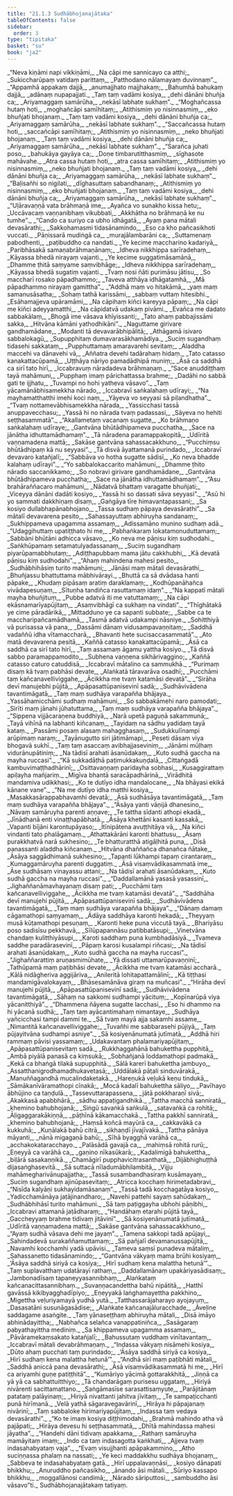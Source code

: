 ```yaml
---
title: "21.1.3 Sudhābhojanajātaka"
tableOfContents: false
sidebar:
  order: 3
type: "tipitaka"
basket: "su"
book: "ja2"
---
```



<DynamicBreadcrumb />

<Division number="192" book="ja2" bookNo="23" page="99">

<Paragraph number="964" type="verses" book="ja2">
_“Neva kiṇāmi napi vikkiṇāmi,_  
_Na cāpi me sannicayo ca atthi;_  
_Sukiccharūpaṃ vatidaṃ parittaṃ,_  
_Patthodano nālamayaṃ duvinnaṃ”._  

</Paragraph>

</Division>
<Division number="193" book="ja2" bookNo="23" page="99">

<Paragraph number="965" type="verses" book="ja2">
_“Appamhā appakaṃ dajjā,_  
_anumajjhato majjhakaṃ;_  
_Bahumhā bahukaṃ dajjā,_  
_adānaṃ nupapajjati._  

</Paragraph>

</Division>
<Division number="194" book="ja2" bookNo="23" page="99">

<Paragraph number="966" type="verses" book="ja2">
_Taṃ taṃ vadāmi kosiya,_  
_dehi dānāni bhuñja ca;_  
_Ariyamaggaṃ samārūha,_  
_nekāsī labhate sukhaṃ”._  

</Paragraph>

</Division>
<Division number="195" book="ja2" bookNo="23" page="99">

<Paragraph number="967" type="verses" book="ja2">
_“Moghañcassa hutaṃ hoti,_  
_moghañcāpi samīhitaṃ;_  
_Atithismiṃ yo nisinnasmiṃ,_  
_eko bhuñjati bhojanaṃ._  

</Paragraph>

</Division>
<Division number="196" book="ja2" bookNo="23" page="99">

<Paragraph number="968" type="verses" book="ja2">
_Taṃ taṃ vadāmi kosiya,_  
_dehi dānāni bhuñja ca;_  
_Ariyamaggaṃ samārūha,_  
_nekāsī labhate sukhaṃ”._  

</Paragraph>

</Division>
<Division number="197" book="ja2" bookNo="23" page="99">

<Paragraph number="969" type="verses" book="ja2">
_“Saccañcassa hutaṃ hoti,_  
_saccañcāpi samīhitaṃ;_  
_Atithismiṃ yo nisinnasmiṃ,_  
_neko bhuñjati bhojanaṃ._  

</Paragraph>

</Division>
<Division number="198" book="ja2" bookNo="23" page="99">

<Paragraph number="970" type="verses" book="ja2">
_Taṃ taṃ vadāmi kosiya,_  
_dehi dānāni bhuñja ca;_  
_Ariyamaggaṃ samārūha,_  
_nekāsī labhate sukhaṃ”._  

</Paragraph>

</Division>
<Division number="199" book="ja2" bookNo="23" page="99">

<Paragraph number="971" type="verses" book="ja2">
_“Sarañca juhati poso,_  
_bahukāya gayāya ca;_  
_Doṇe timbarutitthasmiṃ,_  
_sīghasote mahāvahe._  

</Paragraph>

</Division>
<Division number="200" book="ja2" bookNo="23" page="99">

<Paragraph number="972" type="verses" book="ja2">
_Atra cassa hutaṃ hoti,_  
_atra cassa samīhitaṃ;_  
_Atithismiṃ yo nisinnasmiṃ,_  
_neko bhuñjati bhojanaṃ._  

</Paragraph>

</Division>
<Division number="201" book="ja2" bookNo="23" page="100">

<Paragraph number="973" type="verses" book="ja2">
_Taṃ taṃ vadāmi kosiya,_  
_dehi dānāni bhuñja ca;_  
_Ariyamaggaṃ samārūha,_  
_nekāsī labhate sukhaṃ”._  

</Paragraph>

</Division>
<Division number="202" book="ja2" bookNo="23" page="100">

<Paragraph number="974" type="verses" book="ja2">
_“Baḷisañhi so nigilati,_  
_dīghasuttaṃ sabandhanaṃ;_  
_Atithismiṃ yo nisinnasmiṃ,_  
_eko bhuñjati bhojanaṃ._  

</Paragraph>

</Division>
<Division number="203" book="ja2" bookNo="23" page="100">

<Paragraph number="975" type="verses" book="ja2">
_Taṃ taṃ vadāmi kosiya,_  
_dehi dānāni bhuñja ca;_  
_Ariyamaggaṃ samārūha,_  
_nekāsī labhate sukhaṃ”._  

</Paragraph>

</Division>
<Division number="204" book="ja2" bookNo="23" page="100">

<Paragraph number="976" type="verses" book="ja2">
_“Uḷāravaṇṇā vata brāhmaṇā ime,_  
_Ayañca vo sunakho kissa hetu;_  
_Uccāvacaṃ vaṇṇanibhaṃ vikubbati,_  
_Akkhātha no brāhmaṇā ke nu tumhe”._  

</Paragraph>

</Division>
<Division number="205" book="ja2" bookNo="23" page="100">

<Paragraph number="977" type="verses" book="ja2">
_“Cando ca suriyo ca ubho idhāgatā,_  
_Ayaṃ pana mātali devasārathi;_  
_Sakkohamasmi tidasānamindo,_  
_Eso ca kho pañcasikhoti vuccati._  

</Paragraph>

</Division>
<Division number="206" book="ja2" bookNo="23" page="100">

<Paragraph number="978" type="verses" book="ja2">
_Pāṇissarā mudiṅgā ca,_  
_murajālambarāni ca;_  
_Suttamenaṃ pabodhenti,_  
_paṭibuddho ca nandati._  

</Paragraph>

</Division>
<Division number="207" book="ja2" bookNo="23" page="100">

<Paragraph number="979" type="verses" book="ja2">
_Ye kecime maccharino kadariyā,_  
_Paribhāsakā samaṇabrāhmaṇānaṃ;_  
_Idheva nikkhippa sarīradehaṃ,_  
_Kāyassa bhedā nirayaṃ vajanti._  

</Paragraph>

</Division>
<Division number="208" book="ja2" bookNo="23" page="100">

<Paragraph number="980" type="verses" book="ja2">
_Ye kecime suggatimāsamānā,_  
_Dhamme ṭhitā saṃyame saṃvibhāge;_  
_Idheva nikkhippa sarīradehaṃ,_  
_Kāyassa bhedā sugatiṃ vajanti._  

</Paragraph>

</Division>
<Division number="209" book="ja2" bookNo="23" page="101">

<Paragraph number="981" type="verses" book="ja2">
_Tvaṃ nosi ñāti purimāsu jātisu,_  
_So maccharī rosako pāpadhammo;_  
_Taveva atthāya idhāgatamhā,_  
_Mā pāpadhammo nirayaṃ gamittha”._  

</Paragraph>

</Division>
<Division number="210" book="ja2" bookNo="23" page="101">

<Paragraph number="982" type="verses" book="ja2">
_“Addhā maṃ vo hitakāmā,_  
_yaṃ maṃ samanusāsatha;_  
_Sohaṃ tathā karissāmi,_  
_sabbaṃ vuttaṃ hitesibhi._  

</Paragraph>

</Division>
<Division number="211" book="ja2" bookNo="23" page="101">

<Paragraph number="983" type="verses" book="ja2">
_Esāhamajjeva upāramāmi,_  
_Na cāpihaṃ kiñci kareyya pāpaṃ;_  
_Na cāpi me kiñci adeyyamatthi,_  
_Na cāpidatvā udakaṃ pivāmi._  

</Paragraph>

</Division>
<Division number="212" book="ja2" bookNo="23" page="101">

<Paragraph number="984" type="verses" book="ja2">
_Evañca me dadato sabbakālaṃ,_  
_Bhogā ime vāsava khīyissanti;_  
_Tato ahaṃ pabbajissāmi sakka,_  
_Hitvāna kāmāni yathodhikāni”._  

</Paragraph>

</Division>
<Division number="213" book="ja2" bookNo="23" page="101">

<Paragraph number="985" type="verses" book="ja2">
_Naguttame girivare gandhamādane,_  
_Modanti tā devavarābhipālitā;_  
_Athāgamā isivaro sabbalokagū,_  
_Supupphitaṃ dumavarasākhamādiya._  

</Paragraph>

</Division>
<Division number="214" book="ja2" bookNo="23" page="101">

<Paragraph number="986" type="verses" book="ja2">
_Suciṃ sugandhaṃ tidasehi sakkataṃ,_  
_Pupphuttamaṃ amaravarehi sevitaṃ;_  
_Aladdha maccehi va dānavehi vā,_  
_Aññatra devehi tadārahaṃ hidaṃ._  

</Paragraph>

</Division>
<Division number="215" book="ja2" bookNo="23" page="101">

<Paragraph number="987" type="verses" book="ja2">
_Tato catasso kanakattacūpamā,_  
_Uṭṭhāya nāriyo pamadādhipā muniṃ;_  
_Āsā ca saddhā ca sirī tato hirī,_  
_Iccabravuṃ nāradadeva brāhmaṇaṃ._  

</Paragraph>

</Division>
<Division number="216" book="ja2" bookNo="23" page="102">

<Paragraph number="988" type="verses" book="ja2">
_“Sace anuddiṭṭhaṃ tayā mahāmuni,_  
_Pupphaṃ imaṃ pārichattassa brahme;_  
_Dadāhi no sabbā gati te ijjhatu,_  
_Tuvampi no hohi yatheva vāsavo”._  

</Paragraph>

</Division>
<Division number="217" book="ja2" bookNo="23" page="102">

<Paragraph number="989" type="verses" book="ja2">
_Taṃ yācamānābhisamekkha nārado,_  
_Iccabravī saṅkalahaṃ udīrayi;_  
_“Na mayhamatthatthi imehi koci naṃ,_  
_Yāyeva vo seyyasi sā piḷandhatha”._  

</Paragraph>

</Division>
<Division number="218" book="ja2" bookNo="23" page="102">

<Paragraph number="990" type="verses" book="ja2">
_“Tvaṃ nottamevābhisamekkha nārada,_  
_Yassicchasi tassā anuppavecchasu;_  
_Yassā hi no nārada tvaṃ padassasi,_  
_Sāyeva no hehiti seṭṭhasammatā”._  

</Paragraph>

</Division>
<Division number="219" book="ja2" bookNo="23" page="102">

<Paragraph number="991" type="verses" book="ja2">
_“Akallametaṃ vacanaṃ sugatte,_  
_Ko brāhmaṇo saṅkalahaṃ udīraye;_  
_Gantvāna bhūtādhipameva pucchatha,_  
_Sace na jānātha idhuttamādhamaṃ”._  

</Paragraph>

</Division>
<Division number="220" book="ja2" bookNo="23" page="102">

<Paragraph number="992" type="verses" book="ja2">
_Tā nāradena paramappakopitā,_  
_Udīritā vaṇṇamadena mattā;_  
_Sakāse gantvāna sahassacakkhuno,_  
_“Pucchiṃsu bhūtādhipaṃ kā nu seyyasi”._  

</Paragraph>

</Division>
<Division number="221" book="ja2" bookNo="23" page="102">

<Paragraph number="993" type="verses" book="ja2">
_Tā disvā āyattamanā purindado,_  
_Iccabravī devavaro katañjalī;_  
_“Sabbāva vo hotha sugatte sādisī,_  
_Ko neva bhadde kalahaṃ udīrayi”._  

</Paragraph>

</Division>
<Division number="222" book="ja2" bookNo="23" page="103">

<Paragraph number="994" type="verses" book="ja2">
_“Yo sabbalokaccarito mahāmuni,_  
_Dhamme ṭhito nārado saccanikkamo;_  
_So nobravi girivare gandhamādane,_  
_Gantvāna bhūtādhipameva pucchatha;_  
_Sace na jānātha idhuttamādhamaṃ”._  

</Paragraph>

</Division>
<Division number="223" book="ja2" bookNo="23" page="103">

<Paragraph number="995" type="verses" book="ja2">
_“Asu brahāraññacaro mahāmuni,_  
_Nādatvā bhattaṃ varagatte bhuñjati;_  
_Viceyya dānāni dadāti kosiyo,_  
_Yassā hi so dassati sāva seyyasi”._  

</Paragraph>

</Division>
<Division number="224" book="ja2" bookNo="23" page="103">

<Paragraph number="996" type="verses" book="ja2">
_“Asū hi yo sammati dakkhiṇaṃ disaṃ,_  
_Gaṅgāya tīre himavantapassani;_  
_Sa kosiyo dullabhapānabhojano,_  
_Tassa sudhaṃ pāpaya devasārathi”._  

</Paragraph>

</Division>
<Division number="225" book="ja2" bookNo="23" page="103">

<Paragraph number="997" type="verses" book="ja2">
_Sa mātalī devavarena pesito,_  
_Sahassayuttaṃ abhiruyha sandanaṃ;_  
_Sukhippameva upagamma assamaṃ,_  
_Adissamāno munino sudhaṃ adā._  

</Paragraph>

</Division>
<Division number="226" book="ja2" bookNo="23" page="103">

<Paragraph number="998" type="verses" book="ja2">
_“Udaggihuttaṃ upatiṭṭhato hi me,_  
_Pabhaṅkaraṃ lokatamonuduttamaṃ;_  
_Sabbāni bhūtāni adhicca vāsavo,_  
_Ko neva me pāṇisu kiṃ sudhodahi._  

</Paragraph>

</Division>
<Division number="227" book="ja2" bookNo="23" page="103">

<Paragraph number="999" type="verses" book="ja2">
_Saṅkhūpamaṃ setamatulyadassanaṃ,_  
_Suciṃ sugandhaṃ piyarūpamabbhutaṃ;_  
_Adiṭṭhapubbaṃ mama jātu cakkhubhi,_  
_Kā devatā pāṇisu kiṃ sudhodahi”._  

</Paragraph>

</Division>
<Division number="228" book="ja2" bookNo="23" page="104">

<Paragraph number="1000" type="verses" book="ja2">
_“Ahaṃ mahindena mahesi pesito,_  
_Sudhābhihāsiṃ turito mahāmuni;_  
_Jānāsi maṃ mātali devasārathi,_  
_Bhuñjassu bhattuttama mābhivārayi._  

</Paragraph>

</Division>
<Division number="229" book="ja2" bookNo="23" page="104">

<Paragraph number="1001" type="verses" book="ja2">
_Bhuttā ca sā dvādasa hanti pāpake,_  
_Khudaṃ pipāsaṃ aratiṃ daraklamaṃ;_  
_Kodhūpanāhañca vivādapesuṇaṃ,_  
_Sītuṇha tandiñca rasuttamaṃ idaṃ”._  

</Paragraph>

</Division>
<Division number="230" book="ja2" bookNo="23" page="104">

<Paragraph number="1002" type="verses" book="ja2">
_“Na kappatī mātali mayha bhuñjituṃ,_  
_Pubbe adatvā iti me vatuttamaṃ;_  
_Na cāpi ekāsnamarīyapūjitaṃ,_  
_Asaṃvibhāgī ca sukhaṃ na vindati”._  

</Paragraph>

</Division>
<Division number="231" book="ja2" bookNo="23" page="104">

<Paragraph number="1003" type="verses" book="ja2">
_“Thīghātakā ye cime pāradārikā,_  
_Mittadduno ye ca sapanti subbate;_  
_Sabbe ca te maccharipañcamādhamā,_  
_Tasmā adatvā udakampi nāsniye._  

</Paragraph>

</Division>
<Division number="232" book="ja2" bookNo="23" page="104">

<Paragraph number="1004" type="verses" book="ja2">
_Sohitthiyā vā purisassa vā pana,_  
_Dassāmi dānaṃ vidusampavaṇṇitaṃ;_  
_Saddhā vadaññū idha vītamaccharā,_  
_Bhavanti hete sucisaccasammatā”._  

</Paragraph>

</Division>
<Division number="233" book="ja2" bookNo="23" page="104">

<Paragraph number="1005" type="verses" book="ja2">
_Ato matā devavarena pesitā,_  
_Kaññā catasso kanakattacūpamā;_  
_Āsā ca saddhā ca sirī tato hirī,_  
_Taṃ assamaṃ āgamu yattha kosiyo._  

</Paragraph>

</Division>
<Division number="234" book="ja2" bookNo="23" page="105">

<Paragraph number="1006" type="verses" book="ja2">
_Tā disvā sabbo paramappamodito,_  
_Subhena vaṇṇena sikhārivaggino;_  
_Kaññā catasso caturo catuddisā,_  
_Iccabravī mātalino ca sammukhā._  

</Paragraph>

</Division>
<Division number="235" book="ja2" bookNo="23" page="105">

<Paragraph number="1007" type="verses" book="ja2">
_“Purimaṃ disaṃ kā tvaṃ pabhāsi devate,_  
_Alaṅkatā tāravarāva osadhī;_  
_Pucchāmi taṃ kañcanavelliviggahe,_  
_Ācikkha me tvaṃ katamāsi devatā”._  

</Paragraph>

</Division>
<Division number="236" book="ja2" bookNo="23" page="105">

<Paragraph number="1008" type="verses" book="ja2">
_“Sirāha devī manujebhi pūjitā,_  
_Apāpasattūpanisevinī sadā;_  
_Sudhāvivādena tavantimāgatā,_  
_Taṃ maṃ sudhāya varapañña bhājaya._  

</Paragraph>

</Division>
<Division number="237" book="ja2" bookNo="23" page="105">

<Paragraph number="1009" type="verses" book="ja2">
_Yassāhamicchāmi sudhaṃ mahāmuni,_  
_So sabbakāmehi naro pamodati;_  
_Sirīti maṃ jānahi jūhatuttama,_  
_Taṃ maṃ sudhāya varapañña bhājaya”._  

</Paragraph>

</Division>
<Division number="238" book="ja2" bookNo="23" page="105">

<Paragraph number="1010" type="verses" book="ja2">
_“Sippena vijjācaraṇena buddhiyā,_  
_Narā upetā paguṇā sakammunā;_  
_Tayā vihīnā na labhanti kiñcanaṃ,_  
_Tayidaṃ na sādhu yadidaṃ tayā kataṃ._  

</Paragraph>

</Division>
<Division number="239" book="ja2" bookNo="23" page="105">

<Paragraph number="1011" type="verses" book="ja2">
_Passāmi posaṃ alasaṃ mahagghasaṃ,_  
_Sudukkulīnampi arūpimaṃ naraṃ;_  
_Tayānugutto siri jātimāmapi,_  
_Peseti dāsaṃ viya bhogavā sukhī._  

</Paragraph>

</Division>
<Division number="240" book="ja2" bookNo="23" page="105">

<Paragraph number="1012" type="verses" book="ja2">
_Taṃ taṃ asaccaṃ avibhajjaseviniṃ,_  
_Jānāmi mūḷhaṃ vidurānupātiniṃ;_  
_Na tādisī arahati āsanūdakaṃ,_  
_Kuto sudhā gaccha na mayha ruccasi”._  

</Paragraph>

</Division>
<Division number="241" book="ja2" bookNo="23" page="106">

<Paragraph number="1013" type="verses" book="ja2">
_“Kā sukkadāṭhā paṭimukkakuṇḍalā,_  
_Cittaṅgadā kambuvimaṭṭhadhārinī;_  
_Osittavaṇṇaṃ paridayha sobhasi,_  
_Kusaggirattaṃ apiḷayha mañjariṃ._  

</Paragraph>

</Division>
<Division number="242" book="ja2" bookNo="23" page="106">

<Paragraph number="1014" type="verses" book="ja2">
_Migīva bhantā saracāpadhārinā,_  
_Virādhitā mandamiva udikkhasi;_  
_Ko te dutīyo idha mandalocane,_  
_Na bhāyasi ekikā kānane vane”._  

</Paragraph>

</Division>
<Division number="243" book="ja2" bookNo="23" page="106">

<Paragraph number="1015" type="verses" book="ja2">
_“Na me dutīyo idha matthi kosiya,_  
_Masakkasārappabhavamhi devatā;_  
_Āsā sudhāsāya tavantimāgatā,_  
_Taṃ maṃ sudhāya varapañña bhājaya”._  

</Paragraph>

</Division>
<Division number="244" book="ja2" bookNo="23" page="106">

<Paragraph number="1016" type="verses" book="ja2">
_“Āsāya yanti vāṇijā dhanesino,_  
_Nāvaṃ samāruyha parenti aṇṇave;_  
_Te tattha sīdanti athopi ekadā,_  
_Jīnādhanā enti vinaṭṭhapābhatā._  

</Paragraph>

</Division>
<Division number="245" book="ja2" bookNo="23" page="106">

<Paragraph number="1017" type="verses" book="ja2">
_Āsāya khettāni kasanti kassakā,_  
_Vapanti bījāni karontupāyaso;_  
_Ītīnipātena avuṭṭhitāya vā,_  
_Na kiñci vindanti tato phalāgamaṃ._  

</Paragraph>

</Division>
<Division number="246" book="ja2" bookNo="23" page="106">

<Paragraph number="1018" type="verses" book="ja2">
_Athattakārāni karonti bhattusu,_  
_Āsaṃ purakkhatvā narā sukhesino;_  
_Te bhatturatthā atigāḷhitā puna,_  
_Disā panassanti aladdha kiñcanaṃ._  

</Paragraph>

</Division>
<Division number="247" book="ja2" bookNo="23" page="106">

<Paragraph number="1019" type="verses" book="ja2">
_Hitvāna dhaññañca dhanañca ñātake,_  
_Āsāya saggādhimanā sukhesino;_  
_Tapanti lūkhampi tapaṃ cirantaraṃ,_  
_Kumaggamāruyha parenti duggatiṃ._  

</Paragraph>

</Division>
<Division number="248" book="ja2" bookNo="23" page="107">

<Paragraph number="1020" type="verses" book="ja2">
_Āsā visaṃvādikasammatā ime,_  
_Āse sudhāsaṃ vinayassu attani;_  
_Na tādisī arahati āsanūdakaṃ,_  
_Kuto sudhā gaccha na mayha ruccasi”._  

</Paragraph>

</Division>
<Division number="249" book="ja2" bookNo="23" page="107">

<Paragraph number="1021" type="verses" book="ja2">
_“Daddallamānā yasasā yasassinī,_  
_Jighaññanāmavhayanaṃ disaṃ pati;_  
_Pucchāmi taṃ kañcanavelliviggahe,_  
_Ācikkha me tvaṃ katamāsi devatā”._  

</Paragraph>

</Division>
<Division number="250" book="ja2" bookNo="23" page="107">

<Paragraph number="1022" type="verses" book="ja2">
_“Saddhāha devī manujehi pūjitā,_  
_Apāpasattūpanisevinī sadā;_  
_Sudhāvivādena tavantimāgatā,_  
_Taṃ maṃ sudhāya varapañña bhājaya”._  

</Paragraph>

</Division>
<Division number="251" book="ja2" bookNo="23" page="107">

<Paragraph number="1023" type="verses" book="ja2">
_“Dānaṃ damaṃ cāgamathopi saṃyamaṃ,_  
_Ādāya saddhāya karonti hekadā;_  
_Theyyaṃ musā kūṭamathopi pesuṇaṃ,_  
_Karonti heke puna viccutā tayā._  

</Paragraph>

</Division>
<Division number="252" book="ja2" bookNo="23" page="107">

<Paragraph number="1024" type="verses" book="ja2">
_Bhariyāsu poso sadisīsu pekkhavā,_  
_Sīlūpapannāsu patibbatāsupi;_  
_Vinetvāna chandaṃ kulitthiyāsupi,_  
_Karoti saddhaṃ puna kumbhadāsiyā._  

</Paragraph>

</Division>
<Division number="253" book="ja2" bookNo="23" page="107">

<Paragraph number="1025" type="verses" book="ja2">
_Tvameva saddhe paradārasevinī,_  
_Pāpaṃ karosi kusalampi riñcasi;_  
_Na tādisī arahati āsanūdakaṃ,_  
_Kuto sudhā gaccha na mayha ruccasi”._  

</Paragraph>

</Division>
<Division number="254" book="ja2" bookNo="23" page="107">

<Paragraph number="1026" type="verses" book="ja2">
_“Jighaññarattiṃ aruṇasmimūhate,_  
_Yā dissati uttamarūpavaṇṇinī;_  
_Tathūpamā maṃ paṭibhāsi devate,_  
_Ācikkha me tvaṃ katamāsi accharā._  

</Paragraph>

</Division>
<Division number="255" book="ja2" bookNo="23" page="108">

<Paragraph number="1027" type="verses" book="ja2">
_Kālā nidāgheriva aggijāriva,_  
_Anileritā lohitapattamālinī;_  
_Kā tiṭṭhasi mandamigāvalokayaṃ,_  
_Bhāsesamānāva giraṃ na muñcasi”._  

</Paragraph>

</Division>
<Division number="256" book="ja2" bookNo="23" page="108">

<Paragraph number="1028" type="verses" book="ja2">
_“Hirāha devī manujehi pūjitā,_  
_Apāpasattūpanisevinī sadā;_  
_Sudhāvivādena tavantimāgatā,_  
_Sāhaṃ na sakkomi sudhampi yācituṃ;_  
_Kopīnarūpā viya yācanitthiyā”._  

</Paragraph>

</Division>
<Division number="257" book="ja2" bookNo="23" page="108">

<Paragraph number="1029" type="verses" book="ja2">
_“Dhammena ñāyena sugatte lacchasi,_  
_Eso hi dhammo na hi yācanā sudhā;_  
_Taṃ taṃ ayācantimahaṃ nimantaye,_  
_Sudhāya yañcicchasi tampi dammi te._  

</Paragraph>

</Division>
<Division number="258" book="ja2" bookNo="23" page="108">

<Paragraph number="1030" type="verses" book="ja2">
_Sā tvaṃ mayā ajja sakamhi assame,_  
_Nimantitā kañcanavelliviggahe;_  
_Tuvañhi me sabbarasehi pūjiyā,_  
_Taṃ pūjayitvāna sudhampi asniye”._  

</Paragraph>

</Division>
<Division number="259" book="ja2" bookNo="23" page="108">

<Paragraph number="1031" type="verses" book="ja2">
_Sā kosiyenānumatā jutīmatā,_  
_Addhā hiri rammaṃ pāvisi yassamaṃ;_  
_Udakavantaṃ phalamariyapūjitaṃ,_  
_Apāpasattūpanisevitaṃ sadā._  

</Paragraph>

</Division>
<Division number="260" book="ja2" bookNo="23" page="108">

<Paragraph number="1032" type="verses" book="ja2">
_Rukkhaggahānā bahukettha pupphitā,_  
_Ambā piyālā panasā ca kiṃsukā;_  
_Sobhañjanā loddamathopi padmakā,_  
_Kekā ca bhaṅgā tilakā supupphitā._  

</Paragraph>

</Division>
<Division number="261" book="ja2" bookNo="23" page="109">

<Paragraph number="1033" type="verses" book="ja2">
_Sālā karerī bahukettha jambuyo,_  
_Assatthanigrodhamadhukavetasā;_  
_Uddālakā pāṭali sinduvārakā,_  
_Manuññagandhā mucalindaketakā._  

</Paragraph>

</Division>
<Division number="262" book="ja2" bookNo="23" page="109">

<Paragraph number="1034" type="verses" book="ja2">
_Hareṇukā veḷukā keṇu tindukā,_  
_Sāmākanīvāramathopi cīnakā;_  
_Mocā kadalī bahukettha sāliyo,_  
_Pavīhayo ābhūjino ca taṇḍulā._  

</Paragraph>

</Division>
<Division number="263" book="ja2" bookNo="23" page="109">

<Paragraph number="1035" type="verses" book="ja2">
_Tassevuttarapassena,_  
_jātā pokkharaṇī sivā;_  
_Akakkasā apabbhārā,_  
_sādhu appaṭigandhikā._  

</Paragraph>

</Division>
<Division number="264" book="ja2" bookNo="23" page="109">

<Paragraph number="1036" type="verses" book="ja2">
_Tattha macchā sanniratā,_  
_khemino bahubhojanā;_  
_Siṅgū savaṅkā saṅkulā,_  
_satavaṅkā ca rohitā;_  
_Āḷigaggarakākiṇṇā,_  
_pāṭhīnā kākamacchakā._  

</Paragraph>

</Division>
<Division number="265" book="ja2" bookNo="23" page="109">

<Paragraph number="1037" type="verses" book="ja2">
_Tattha pakkhī sanniratā,_  
_khemino bahubhojanā;_  
_Haṃsā koñcā mayūrā ca,_  
_cakkavākā ca kukkuhā;_  
_Kuṇālakā bahū citrā,_  
_sikhaṇḍī jīvajīvakā._  

</Paragraph>

</Division>
<Division number="266" book="ja2" bookNo="23" page="109">

<Paragraph number="1038" type="verses" book="ja2">
_Tattha pānāya māyanti,_  
_nānā migagaṇā bahū;_  
_Sīhā byagghā varāhā ca,_  
_acchakokataracchayo._  

</Paragraph>

</Division>
<Division number="267" book="ja2" bookNo="23" page="109">

<Paragraph number="1039" type="verses" book="ja2">
_Palāsādā gavajā ca,_  
_mahiṃsā rohitā rurū;_  
_Eṇeyyā ca varāhā ca,_  
_gaṇino nīkasūkarā;_  
_Kadalimigā bahukettha,_  
_biḷārā sasakaṇṇikā._  

</Paragraph>

</Division>
<Division number="268" book="ja2" bookNo="23" page="109">

<Paragraph number="1040" type="verses" book="ja2">
_Chamāgirī pupphavicitrasanthatā,_  
_Dijābhighuṭṭhā dijasaṅghasevitā._  

</Paragraph>

</Division>
<Division number="269" book="ja2" bookNo="23" page="110">

<Paragraph number="1041" type="verses" book="ja2">
_Sā suttacā nīladumābhilambitā,_  
_Vijju mahāmegharivānupajjatha;_  
_Tassā susambandhasiraṃ kusāmayaṃ,_  
_Suciṃ sugandhaṃ ajinūpasevitaṃ;_  
_Atricca kocchaṃ hirimetadabravi,_  
_“Nisīda kalyāṇi sukhayidamāsanaṃ”._  

</Paragraph>

</Division>
<Division number="270" book="ja2" bookNo="23" page="110">

<Paragraph number="1042" type="verses" book="ja2">
_Tassā tadā kocchagatāya kosiyo,_  
_Yadicchamānāya jaṭājinandharo;_  
_Navehi pattehi sayaṃ sahūdakaṃ,_  
_Sudhābhihāsī turito mahāmuni._  

</Paragraph>

</Division>
<Division number="271" book="ja2" bookNo="23" page="110">

<Paragraph number="1043" type="verses" book="ja2">
_Sā taṃ paṭiggayha ubhohi pāṇibhi,_  
_Iccabravi attamanā jaṭādharaṃ;_  
_“Handāhaṃ etarahi pūjitā tayā,_  
_Gaccheyyaṃ brahme tidivaṃ jitāvinī”._  

</Paragraph>

</Division>
<Division number="272" book="ja2" bookNo="23" page="110">

<Paragraph number="1044" type="verses" book="ja2">
_Sā kosiyenānumatā jutīmatā,_  
_Udīritā vaṇṇamadena mattā;_  
_Sakāse gantvāna sahassacakkhuno,_  
_“Ayaṃ sudhā vāsava dehi me jayaṃ”._  

</Paragraph>

</Division>
<Division number="273" book="ja2" bookNo="23" page="110">

<Paragraph number="1045" type="verses" book="ja2">
_Tamena sakkopi tadā apūjayi,_  
_Sahindadevā surakaññamuttamaṃ;_  
_Sā pañjalī devamanussapūjitā,_  
_Navamhi kocchamhi yadā upāvisi._  

</Paragraph>

</Division>
<Division number="274" book="ja2" bookNo="23" page="110">

<Paragraph number="1046" type="verses" book="ja2">
_Tameva saṃsī punadeva mātaliṃ,_  
_Sahassanetto tidasānamindo;_  
_“Gantvāna vākyaṃ mama brūhi kosiyaṃ,_  
_‘Āsāya saddhā siriyā ca kosiya;_  
_Hirī sudhaṃ kena malattha hetunā’”._  

</Paragraph>

</Division>
<Division number="275" book="ja2" bookNo="23" page="111">

<Paragraph number="1047" type="verses" book="ja2">
_Taṃ suplavatthaṃ udatārayī rathaṃ,_  
_Daddallamānaṃ upakāriyasādisaṃ;_  
_Jambonadīsaṃ tapaneyyasannibhaṃ,_  
_Alaṅkataṃ kañcanacittasannibhaṃ._  

</Paragraph>

</Division>
<Division number="276" book="ja2" bookNo="23" page="111">

<Paragraph number="1048" type="verses" book="ja2">
_Suvaṇṇacandettha bahū nipātitā,_  
_Hatthī gavāssā kikibyagghadīpiyo;_  
_Eṇeyyakā laṅghamayettha pakkhino,_  
_Migettha veḷuriyamayā yudhā yutā._  

</Paragraph>

</Division>
<Division number="277" book="ja2" bookNo="23" page="111">

<Paragraph number="1049" type="verses" book="ja2">
_Tatthassarājaharayo ayojayuṃ,_  
_Dasasatāni susunāgasādise;_  
_Alaṅkate kañcanajāluracchade,_  
_Āveḷine saddagame asaṅgite._  

</Paragraph>

</Division>
<Division number="278" book="ja2" bookNo="23" page="111">

<Paragraph number="1050" type="verses" book="ja2">
_Taṃ yānaseṭṭhaṃ abhiruyha mātali,_  
_Disā imāyo abhinādayittha;_  
_Nabhañca selañca vanappatiniñca,_  
_Sasāgaraṃ pabyathayittha mediniṃ._  

</Paragraph>

</Division>
<Division number="279" book="ja2" bookNo="23" page="111">

<Paragraph number="1051" type="verses" book="ja2">
_Sa khippameva upagamma assamaṃ,_  
_Pāvāramekaṃsakato katañjalī;_  
_Bahussutaṃ vuddhaṃ vinītavantaṃ,_  
_Iccabravī mātali devabrāhmaṇaṃ._  

</Paragraph>

</Division>
<Division number="280" book="ja2" bookNo="23" page="111">

<Paragraph number="1052" type="verses" book="ja2">
_“Indassa vākyaṃ nisāmehi kosiya,_  
_Dūto ahaṃ pucchati taṃ purindado;_  
_‘Āsāya saddhā siriyā ca kosiya,_  
_Hirī sudhaṃ kena malattha hetunā’”._  

</Paragraph>

</Division>
<Division number="281" book="ja2" bookNo="23" page="112">

<Paragraph number="1053" type="verses" book="ja2">
_“Andhā sirī maṃ paṭibhāti mātali,_  
_Saddhā aniccā pana devasārathi;_  
_Āsā visaṃvādikasammatā hi me,_  
_Hirī ca ariyamhi guṇe patiṭṭhitā”._  

</Paragraph>

</Division>
<Division number="282" book="ja2" bookNo="23" page="112">

<Paragraph number="1054" type="verses" book="ja2">
_“Kumāriyo yācimā gottarakkhitā,_  
_Jiṇṇā ca yā yā ca sabhattuitthiyo;_  
_Tā chandarāgaṃ purisesu uggataṃ,_  
_Hiriyā nivārenti sacittamattano._  

</Paragraph>

</Division>
<Division number="283" book="ja2" bookNo="23" page="112">

<Paragraph number="1055" type="verses" book="ja2">
_Saṅgāmasīse sarasattisaṃyute,_  
_Parājitānaṃ patataṃ palāyinaṃ;_  
_Hiriyā nivattanti jahitva jīvitaṃ,_  
_Te sampaṭicchanti punā hirīmanā._  

</Paragraph>

</Division>
<Division number="284" book="ja2" bookNo="23" page="112">

<Paragraph number="1056" type="verses" book="ja2">
_Velā yathā sāgaravegavārinī,_  
_Hirāya hi pāpajanaṃ nivārinī;_  
_Taṃ sabbaloke hirimariyapūjitaṃ,_  
_Indassa taṃ vedaya devasārathi”._  

</Paragraph>

</Division>
<Division number="285" book="ja2" bookNo="23" page="112">

<Paragraph number="1057" type="verses" book="ja2">
_“Ko te imaṃ kosiya diṭṭhimodahi,_  
_Brahmā mahindo atha vā pajāpati;_  
_Hirāya devesu hi seṭṭhasammatā,_  
_Dhītā mahindassa mahesi jāyatha”._  

</Paragraph>

</Division>
<Division number="286" book="ja2" bookNo="23" page="112">

<Paragraph number="1058" type="verses" book="ja2">
_“Handehi dāni tidivaṃ apakkama,_  
_Rathaṃ samāruyha mamāyitaṃ imaṃ;_  
_Indo ca taṃ indasagotta kaṅkhati,_  
_Ajjeva tvaṃ indasahabyataṃ vaja”._  

</Paragraph>

</Division>
<Division number="287" book="ja2" bookNo="23" page="112">

<Paragraph number="1059" type="verses" book="ja2">
_“Evaṃ visujjhanti apāpakammino,_  
_Atho suciṇṇassa phalaṃ na nassati;_  
_Ye keci maddakkhu sudhāya bhojanaṃ,_  
_Sabbeva te indasahabyataṃ gatā._  

</Paragraph>

</Division>
<Division number="288" book="ja2" bookNo="23" page="113">

<Paragraph number="1060" type="verses" book="ja2">
_Hirī uppalavaṇṇāsi,_  
_kosiyo dānapati bhikkhu;_  
_Anuruddho pañcasikho,_  
_ānando āsi mātali._  

</Paragraph>

</Division>
<Division number="289" book="ja2" bookNo="23" page="113">

<Paragraph number="1061" type="verses" book="ja2">
_Sūriyo kassapo bhikkhu,_  
_moggallānosi candimā;_  
_Nārado sāriputtosi,_  
_sambuddho āsi vāsavo”ti._  


</Paragraph>
</Division>

<Paragraph number="1062" type="center" book="ja2">
Sudhābhojanajātakaṃ tatiyaṃ.
</Paragraph>